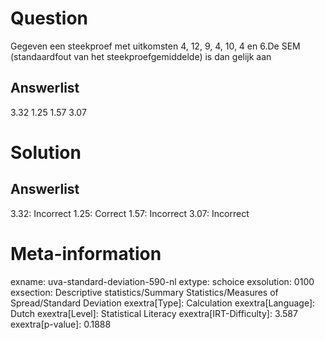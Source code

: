 Question
========

Gegeven een steekproef met uitkomsten 4, 12, 9, 4, 10, 4 en 6.De SEM
(standaardfout van het steekproefgemiddelde) is dan gelijk aan

Answerlist
----------

3.32
1.25
1.57
3.07

Solution
========

Answerlist
----------

3.32: Incorrect
1.25: Correct
1.57: Incorrect
3.07: Incorrect

Meta-information
================
exname: uva-standard-deviation-590-nl
extype: schoice
exsolution: 0100
exsection: Descriptive statistics/Summary Statistics/Measures of Spread/Standard Deviation
exextra[Type]: Calculation
exextra[Language]: Dutch
exextra[Level]: Statistical Literacy
exextra[IRT-Difficulty]: 3.587
exextra[p-value]: 0.1888
